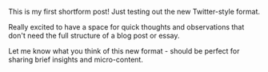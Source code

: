 This is my first shortform post! Just testing out the new Twitter-style format.

Really excited to have a space for quick thoughts and observations that don't need the full structure of a blog post or essay.

Let me know what you think of this new format - should be perfect for sharing brief insights and micro-content.
